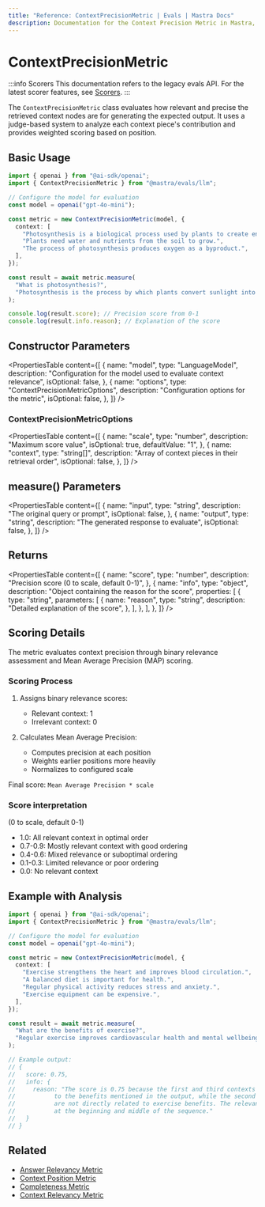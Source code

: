 ```yaml
---
title: "Reference: ContextPrecisionMetric | Evals | Mastra Docs"
description: Documentation for the Context Precision Metric in Mastra, which evaluates the relevance and precision of retrieved context nodes for generating expected outputs.
---
```


# ContextPrecisionMetric

:::info Scorers
This documentation refers to the legacy evals API. For the latest scorer features, see [Scorers](/docs/scorers/overview).
:::

The `ContextPrecisionMetric` class evaluates how relevant and precise the retrieved context nodes are for generating the expected output. It uses a judge-based system to analyze each context piece's contribution and provides weighted scoring based on position.

## Basic Usage

```typescript
import { openai } from "@ai-sdk/openai";
import { ContextPrecisionMetric } from "@mastra/evals/llm";

// Configure the model for evaluation
const model = openai("gpt-4o-mini");

const metric = new ContextPrecisionMetric(model, {
  context: [
    "Photosynthesis is a biological process used by plants to create energy from sunlight.",
    "Plants need water and nutrients from the soil to grow.",
    "The process of photosynthesis produces oxygen as a byproduct.",
  ],
});

const result = await metric.measure(
  "What is photosynthesis?",
  "Photosynthesis is the process by which plants convert sunlight into energy.",
);

console.log(result.score); // Precision score from 0-1
console.log(result.info.reason); // Explanation of the score
```

## Constructor Parameters

<PropertiesTable
  content={[
    {
      name: "model",
      type: "LanguageModel",
      description:
        "Configuration for the model used to evaluate context relevance",
      isOptional: false,
    },
    {
      name: "options",
      type: "ContextPrecisionMetricOptions",
      description: "Configuration options for the metric",
      isOptional: false,
    },
  ]}
/>

### ContextPrecisionMetricOptions

<PropertiesTable
  content={[
    {
      name: "scale",
      type: "number",
      description: "Maximum score value",
      isOptional: true,
      defaultValue: "1",
    },
    {
      name: "context",
      type: "string[]",
      description: "Array of context pieces in their retrieval order",
      isOptional: false,
    },
  ]}
/>

## measure() Parameters

<PropertiesTable
  content={[
    {
      name: "input",
      type: "string",
      description: "The original query or prompt",
      isOptional: false,
    },
    {
      name: "output",
      type: "string",
      description: "The generated response to evaluate",
      isOptional: false,
    },
  ]}
/>

## Returns

<PropertiesTable
  content={[
    {
      name: "score",
      type: "number",
      description: "Precision score (0 to scale, default 0-1)",
    },
    {
      name: "info",
      type: "object",
      description: "Object containing the reason for the score",
      properties: [
        {
          type: "string",
          parameters: [
            {
              name: "reason",
              type: "string",
              description: "Detailed explanation of the score",
            },
          ],
        },
      ],
    },
  ]}
/>

## Scoring Details

The metric evaluates context precision through binary relevance assessment and Mean Average Precision (MAP) scoring.

### Scoring Process

1. Assigns binary relevance scores:
   - Relevant context: 1
   - Irrelevant context: 0

2. Calculates Mean Average Precision:
   - Computes precision at each position
   - Weights earlier positions more heavily
   - Normalizes to configured scale

Final score: `Mean Average Precision * scale`

### Score interpretation

(0 to scale, default 0-1)

- 1.0: All relevant context in optimal order
- 0.7-0.9: Mostly relevant context with good ordering
- 0.4-0.6: Mixed relevance or suboptimal ordering
- 0.1-0.3: Limited relevance or poor ordering
- 0.0: No relevant context

## Example with Analysis

```typescript
import { openai } from "@ai-sdk/openai";
import { ContextPrecisionMetric } from "@mastra/evals/llm";

// Configure the model for evaluation
const model = openai("gpt-4o-mini");

const metric = new ContextPrecisionMetric(model, {
  context: [
    "Exercise strengthens the heart and improves blood circulation.",
    "A balanced diet is important for health.",
    "Regular physical activity reduces stress and anxiety.",
    "Exercise equipment can be expensive.",
  ],
});

const result = await metric.measure(
  "What are the benefits of exercise?",
  "Regular exercise improves cardiovascular health and mental wellbeing.",
);

// Example output:
// {
//   score: 0.75,
//   info: {
//     reason: "The score is 0.75 because the first and third contexts are highly relevant
//           to the benefits mentioned in the output, while the second and fourth contexts
//           are not directly related to exercise benefits. The relevant contexts are well-positioned
//           at the beginning and middle of the sequence."
//   }
// }
```

## Related

- [Answer Relevancy Metric](./answer-relevancy)
- [Context Position Metric](./context-position)
- [Completeness Metric](./completeness)
- [Context Relevancy Metric](./context-relevancy)
